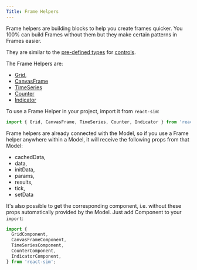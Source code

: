 ```yaml
---
Title: Frame Helpers
---
```


Frame helpers are building blocks to help you create frames quicker.
You 100% can build Frames without them but they make certain patterns in Frames easier.

They are similar to the [pre-defined types](./controls/pre-defined-types) for [controls](./controls).

The Frame Helpers are:

- [Grid](./frame-helpers/grid),
- [CanvasFrame](./frame-helpers/canvas-frame)
- [TimeSeries](./frame-helpers/time-series)
- [Counter](./frame-helpers/time-series)
- [Indicator](./frame-helpers/time-series)

To use a Frame Helper in your project, import it from `react-sim`:

```jsx
import { Grid, CanvasFrame, TimeSeries, Counter, Indicator } from 'react-sim';
```

Frame helpers are already connected with the Model, so if you use a Frame helper anywhere within a Model, it will receive the following props from that Model:

- cachedData,
- data,
- initData,
- params,
- results,
- tick,
- setData

It's also possible to get the corresponding component, i.e. without these props automatically provided by the Model.
Just add Component to your `import`:

```jsx
import {
  GridComponent,
  CanvasFrameComponent,
  TimeSeriesComponent,
  CounterComponent,
  IndicatorComponent,
} from 'react-sim';
```
